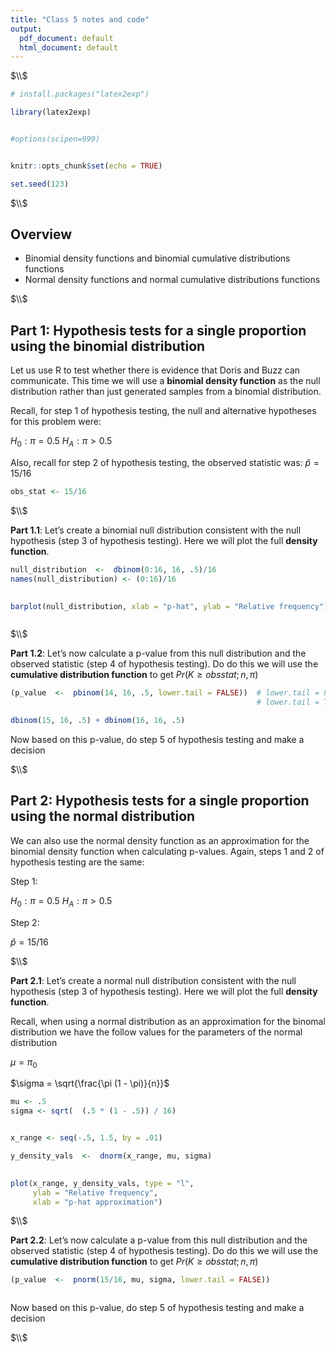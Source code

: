 ```yaml
---
title: "Class 5 notes and code"
output:
  pdf_document: default
  html_document: default
---
```






$\\$





```r

# install.packages("latex2exp")

library(latex2exp)


#options(scipen=999)


knitr::opts_chunk$set(echo = TRUE)

set.seed(123)

```



$\\$




## Overview

 * Binomial density functions and binomial cumulative distributions functions
 * Normal density functions and normal cumulative distributions functions




$\\$



## Part 1: Hypothesis tests for a single proportion using the binomial distribution


Let us use R to test whether there is evidence that Doris and Buzz can communicate. This time we will use a **binomial density function** as the null distribution rather than just generated samples from a binomial distribution. 


Recall, for step 1 of hypothesis testing, the null and alternative hypotheses for this problem were: 


$H_0: \pi = 0.5$ 
$H_A: \pi > 0.5$ 



Also, recall for step 2 of hypothesis testing, the observed statistic was:  $\hat{p} = 15/16$


```r

obs_stat <- 15/16


```





$\\$



**Part 1.1**:  Let's create a binomial null distribution consistent with the null hypothesis (step 3 of hypothesis testing). Here we will plot the full **density function**. 


```r


null_distribution  <-  dbinom(0:16, 16, .5)/16
names(null_distribution) <- (0:16)/16

  
barplot(null_distribution, xlab = "p-hat", ylab = "Relative frequency")



```



$\\$




**Part 1.2**:  Let's now calculate a p-value from this null distribution and the observed statistic (step 4 of hypothesis testing). Do do this we will use the **cumulative distribution function** to get $Pr(K \ge obsstat; n, \pi)$


```r


(p_value  <-  pbinom(14, 16, .5, lower.tail = FALSE))  # lower.tail = FALSE -> Pr(k > 14)
                                                       # lower.tail = TRUE -> Pr(k < 14)

dbinom(15, 16, .5) + dbinom(16, 16, .5)


```


Now based on this p-value, do step 5 of hypothesis testing and make a decision 






$\\$







## Part 2: Hypothesis tests for a single proportion using the normal distribution


We can also use the normal density function as an approximation for the binomial density function when calculating p-values. Again, steps 1 and 2 of hypothesis testing are the same: 


Step 1:

$H_0: \pi = 0.5$ 
$H_A: \pi > 0.5$ 


Step 2: 

$\hat{p} = 15/16$






$\\$







**Part 2.1**:  Let's create a normal null distribution consistent with the null hypothesis (step 3 of hypothesis testing). Here we will plot the full **density function**. 


Recall, when using a normal distribution as an approximation for the binomal distribution we have the follow values for the parameters of the normal distribution 


$\mu = \pi_0$

$\sigma = \sqrt{\frac{\pi (1 - \pi)}{n}}$



```r


mu <- .5
sigma <- sqrt(  (.5 * (1 - .5)) / 16)


x_range <- seq(-.5, 1.5, by = .01)

y_density_vals  <-  dnorm(x_range, mu, sigma)

  
plot(x_range, y_density_vals, type = "l", 
     ylab = "Relative frequency", 
     xlab = "p-hat approximation")


```




$\\$



**Part 2.2**:  Let's now calculate a p-value from this null distribution and the observed statistic (step 4 of hypothesis testing). Do do this we will use the **cumulative distribution function** to get $Pr(K \ge obsstat; n, \pi)$


```r


(p_value  <-  pnorm(15/16, mu, sigma, lower.tail = FALSE))



```


Now based on this p-value, do step 5 of hypothesis testing and make a decision




$\\$










